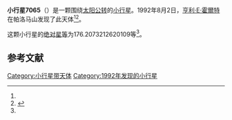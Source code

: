 {{Infobox planet
| bgcolour = #FFFFC0
| name = 7065
| symbol = 
| image = 
| caption = 
| discovery = yes
| discovery_ref = 
| discoverer = [[亨利·E·霍爾特|亨利·E·霍爾特]]
| discovery_site = [[帕洛马山|帕洛马山]] 
| discovered = 1992年8月2日
| designations = yes
| mp_name = 
| named_after = 
| alt_names = 1992 PU2/ 1949 GO / 1974 TZ / 1977 JX / 1979 YL4 / 1985 BC2 / 1986 GT
| mp_category = [[主带小行星|主带小行星]]
| orbit_ref = <ref name="a">[http://ssd.jpl.nasa.gov/sbdb.cgi?sstr=7065 7065] {{Wayback|url=http://ssd.jpl.nasa.gov/sbdb.cgi?sstr=7065 |date=20201124023013 }}，小行星數據庫瀏覽器（JPL Small-Body Database Browser）－[[美国国家航空航天局|美国国家航空航天局]]喷气推进实验室</ref>
| epoch = 2456400.5 (2013年4月18日更新)
| aphelion = {{convert|2.884193344321512|AU|km|3|abbr=on|lk=out}}
| perihelion = {{convert|2.668895622310215|AU|km|3|abbr=on}}
| semimajor = {{convert|2.776544483315864|AU|km|3|abbr=on}}
| eccentricity = 0.038770804
| period = 1689.878111 [[日|日]]<br />4.63[[儒略年|儒略年]]
| avg_speed = 
| inclination = 7.534323864119759
| asc_node = 199.3317526956967
| mean_anomaly = 
| arg_peri = 176.2073212620109
| satellites = 
| physical_characteristics = yes
| dimensions = 
| mass = 
| density = 
| surface_grav = 
| escape_velocity = 
| sidereal_day = 
| axial_tilt = 
| pole_ecliptic_lat = 
| pole_ecliptic_lon = 
| albedo = 
| temperatures= 
| temp_name1 = 
| mean_temp_1 = 
| max_temp_1 = 
| temp_name2 = 
| max_temp_2 = 
| spectral_type = 
| abs_magnitude = 176.2073212620109
}}

'''小行星7065'''（{{lang-en|7065}}）是一颗围绕[[太阳|太阳]][[公转|公转]]的[[小行星|小行星]]。1992年8月2日，[[亨利·E·霍爾特|亨利·E·霍爾特]]在帕洛马山发现了此天体<ref name="a" /><ref>{{cite news|title=小行星列表|url=http://cfa-www.harvard.edu/iau/lists/NumberedMPs.txt|accessdate=2013-07-08|newspaper=哈佛大学|archive-date=2008-05-17|archive-url=https://web.archive.org/web/20080517010638/http://cfa-www.harvard.edu/iau/lists/NumberedMPs.txt|dead-url=no}}</ref>。

这颗小行星的[[绝对星等|绝对星等]]为176.2073212620109等<ref name="a" />。

==参考文献==
{{reflist}}
{{Minor Planet Number|[[小行星7064|小行星7064]]|[[小行星7066|小行星7066]]}}

{{小天体}}

[[Category:小行星带天体|Category:小行星带天体]]
[[Category:1992年发现的小行星|Category:1992年发现的小行星]]

{{asteroid-stub}}